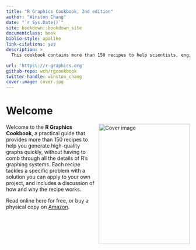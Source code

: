 ```yaml
---
title: "R Graphics Cookbook, 2nd edition"
author: "Winston Chang"
date: "`r Sys.Date()`"
site: bookdown::bookdown_site
documentclass: book
biblio-style: apalike
link-citations: yes
description: > 
  This cookbook contains more than 150 recipes to help scientists, engineers, programmers, and data analysts generate high-quality graphs quickly—without having to comb through all the details of R’s graphing systems. Each recipe tackles a specific problem with a solution you can apply to your own project and includes a discussion of how and why the recipe works.

url: 'https\://r-graphics.org'
github-repo: wch/rgcookbook
twitter-handle: winston_chang
cover-image: cover.jpg
---
```


# Welcome {-}

<a href="https://www.amazon.com/dp/1491978600"><img src="cover.jpg" width="250" height="328" align="right" alt="Cover image" /></a>

Welcome to the **R Graphics Cookbook**, a practical guide that provides more than 150 recipes to help you generate high-quality graphs quickly, without having to comb through all the details of R’s graphing systems. Each recipe tackles a specific problem with a solution you can apply to your own project, and includes a discussion of how and why the recipe works.

Read online here for free, or buy a physical copy on [Amazon](https://www.amazon.com/dp/1491978600).
